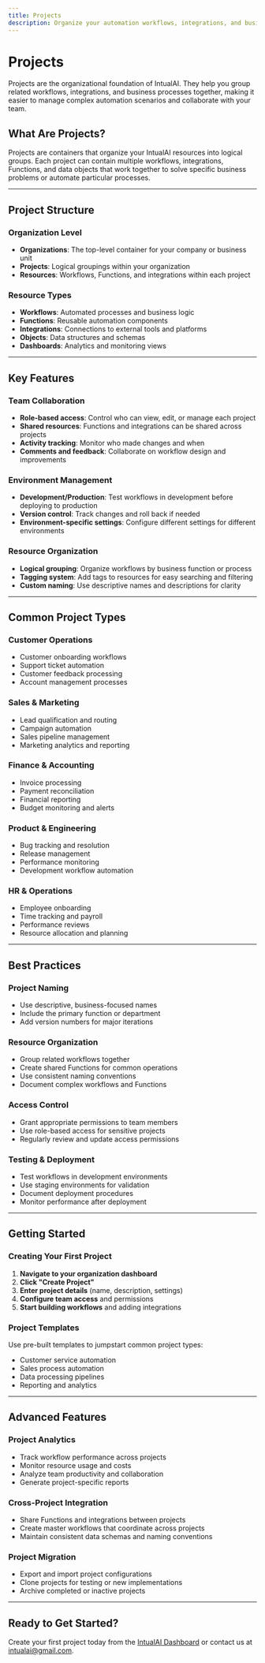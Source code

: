 ```yaml
---
title: Projects
description: Organize your automation workflows, integrations, and business processes into logical projects for better management and collaboration.
---
```


# Projects

Projects are the organizational foundation of IntualAI. They help you group related workflows, integrations, and business processes together, making it easier to manage complex automation scenarios and collaborate with your team.

## What Are Projects?

Projects are containers that organize your IntualAI resources into logical groups. Each project can contain multiple workflows, integrations, Functions, and data objects that work together to solve specific business problems or automate particular processes.

---

## Project Structure

### Organization Level
- **Organizations**: The top-level container for your company or business unit
- **Projects**: Logical groupings within your organization
- **Resources**: Workflows, Functions, and integrations within each project

### Resource Types
- **Workflows**: Automated processes and business logic
- **Functions**: Reusable automation components
- **Integrations**: Connections to external tools and platforms
- **Objects**: Data structures and schemas
- **Dashboards**: Analytics and monitoring views

---

## Key Features

### Team Collaboration
- **Role-based access**: Control who can view, edit, or manage each project
- **Shared resources**: Functions and integrations can be shared across projects
- **Activity tracking**: Monitor who made changes and when
- **Comments and feedback**: Collaborate on workflow design and improvements

### Environment Management
- **Development/Production**: Test workflows in development before deploying to production
- **Version control**: Track changes and roll back if needed
- **Environment-specific settings**: Configure different settings for different environments

### Resource Organization
- **Logical grouping**: Organize workflows by business function or process
- **Tagging system**: Add tags to resources for easy searching and filtering
- **Custom naming**: Use descriptive names and descriptions for clarity

---

## Common Project Types

### Customer Operations
- Customer onboarding workflows
- Support ticket automation
- Customer feedback processing
- Account management processes

### Sales & Marketing
- Lead qualification and routing
- Campaign automation
- Sales pipeline management
- Marketing analytics and reporting

### Finance & Accounting
- Invoice processing
- Payment reconciliation
- Financial reporting
- Budget monitoring and alerts

### Product & Engineering
- Bug tracking and resolution
- Release management
- Performance monitoring
- Development workflow automation

### HR & Operations
- Employee onboarding
- Time tracking and payroll
- Performance reviews
- Resource allocation and planning

---

## Best Practices

### Project Naming
- Use descriptive, business-focused names
- Include the primary function or department
- Add version numbers for major iterations

### Resource Organization
- Group related workflows together
- Create shared Functions for common operations
- Use consistent naming conventions
- Document complex workflows and Functions

### Access Control
- Grant appropriate permissions to team members
- Use role-based access for sensitive projects
- Regularly review and update access permissions

### Testing & Deployment
- Test workflows in development environments
- Use staging environments for validation
- Document deployment procedures
- Monitor performance after deployment

---

## Getting Started

### Creating Your First Project
1. **Navigate to your organization dashboard**
2. **Click "Create Project"**
3. **Enter project details** (name, description, settings)
4. **Configure team access** and permissions
5. **Start building workflows** and adding integrations

### Project Templates
Use pre-built templates to jumpstart common project types:
- Customer service automation
- Sales process automation
- Data processing pipelines
- Reporting and analytics

---

## Advanced Features

### Project Analytics
- Track workflow performance across projects
- Monitor resource usage and costs
- Analyze team productivity and collaboration
- Generate project-specific reports

### Cross-Project Integration
- Share Functions and integrations between projects
- Create master workflows that coordinate across projects
- Maintain consistent data schemas and naming conventions

### Project Migration
- Export and import project configurations
- Clone projects for testing or new implementations
- Archive completed or inactive projects

---

## Ready to Get Started?

Create your first project today from the [IntualAI Dashboard](https://console.intual.ai) or contact us at [intualai@gmail.com](mailto:intualai@gmail.com).
